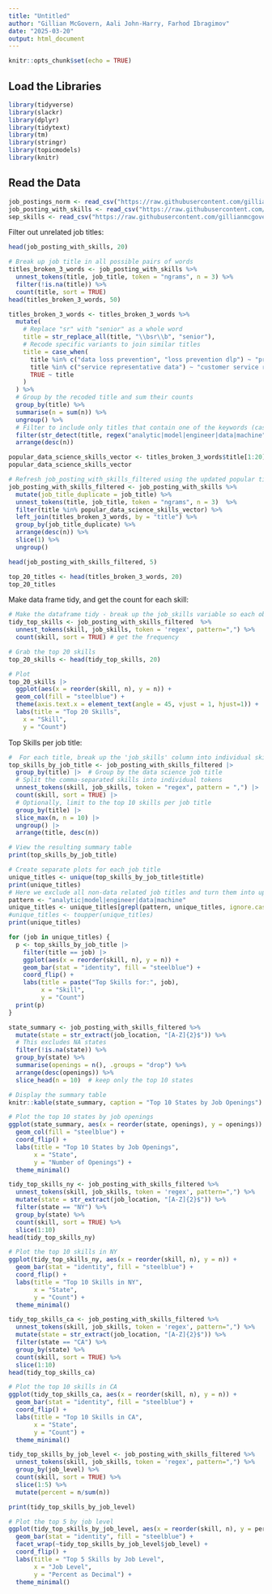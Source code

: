 ```yaml
---
title: "Untitled"
author: "Gillian McGovern, Aali John-Harry, Farhod Ibragimov"
date: "2025-03-20"
output: html_document
---
```


```r
knitr::opts_chunk$set(echo = TRUE)
```

## Load the Libraries

```r
library(tidyverse)
library(slackr)
library(dplyr)
library(tidytext)
library(tm)
library(stringr)
library(topicmodels)
library(knitr)
```

## Read the Data

```r
job_postings_norm <- read_csv("https://raw.githubusercontent.com/gillianmcgovern0/cuny-data-607-project-3/refs/heads/main/job_postings_norm.csv", show_col_types = FALSE)
job_posting_with_skills <- read_csv("https://raw.githubusercontent.com/gillianmcgovern0/cuny-data-607-project-3/refs/heads/main/job_postings_with_skills.csv", show_col_types = FALSE)
sep_skills <- read_csv("https://raw.githubusercontent.com/gillianmcgovern0/cuny-data-607-project-3/refs/heads/main/sep_skills.csv", show_col_types = FALSE)
```

Filter out unrelated job titles:

```r
head(job_posting_with_skills, 20)

# Break up job title in all possible pairs of words
titles_broken_3_words <- job_posting_with_skills %>%
  unnest_tokens(title, job_title, token = "ngrams", n = 3) %>%
  filter(!is.na(title)) %>%
  count(title, sort = TRUE)
head(titles_broken_3_words, 50)
```

```r
titles_broken_3_words <- titles_broken_3_words %>%
  mutate(
    # Replace "sr" with "senior" as a whole word
    title = str_replace_all(title, "\\bsr\\b", "senior"),
    # Recode specific variants to join similar titles
    title = case_when(
      title %in% c("data loss prevention", "loss prevention dlp") ~ "prevention dlp engineer",
      title %in% c("service representative data") ~ "customer service representative",
      TRUE ~ title
    )
  ) %>% 
  # Group by the recoded title and sum their counts
  group_by(title) %>%
  summarise(n = sum(n)) %>%  
  ungroup() %>%
  # Filter to include only titles that contain one of the keywords (case-insensitive)
  filter(str_detect(title, regex("analytic|model|engineer|data|machine", ignore_case = TRUE))) %>%
  arrange(desc(n))

popular_data_science_skills_vector <- titles_broken_3_words$title[1:20]
popular_data_science_skills_vector

# Refresh job_posting_with_skills_filtered using the updated popular titles
job_posting_with_skills_filtered <- job_posting_with_skills %>%
  mutate(job_title_duplicate = job_title) %>%
  unnest_tokens(title, job_title, token = "ngrams", n = 3)  %>%
  filter(title %in% popular_data_science_skills_vector) %>%
  left_join(titles_broken_3_words, by = "title") %>%
  group_by(job_title_duplicate) %>%
  arrange(desc(n)) %>%
  slice(1) %>%
  ungroup()

head(job_posting_with_skills_filtered, 5)
```

```r
top_20_titles <- head(titles_broken_3_words, 20)
top_20_titles
```

Make data frame tidy, and get the count for each skill:

```r
# Make the dataframe tidy - break up the job_skills variable so each observation is job title/single skill combo
tidy_top_skills <- job_posting_with_skills_filtered  %>%
  unnest_tokens(skill, job_skills, token = 'regex', pattern=",") %>%
  count(skill, sort = TRUE) # get the frequency

# Grab the top 20 skills
top_20_skills <- head(tidy_top_skills, 20)  

# Plot 
top_20_skills |>
  ggplot(aes(x = reorder(skill, n), y = n)) +
  geom_col(fill = "steelblue") + 
  theme(axis.text.x = element_text(angle = 45, vjust = 1, hjust=1)) +
  labs(title = "Top 20 Skills",
    x = "Skill",
    y = "Count")
```

Top Skills per job title:
```r
#  For each title, break up the 'job_skills' column into individual skills and count them.
top_skills_by_job_title <- job_posting_with_skills_filtered |>
  group_by(title) |>  # Group by the data science job title 
  # Split the comma-separated skills into individual tokens
  unnest_tokens(skill, job_skills, token = "regex", pattern = ",") |>
  count(skill, sort = TRUE) |>
  # Optionally, limit to the top 10 skills per job title 
  group_by(title) |>
  slice_max(n, n = 10) |>
  ungroup() |>
  arrange(title, desc(n))

# View the resulting summary table
print(top_skills_by_job_title)

# Create separate plots for each job title 
unique_titles <- unique(top_skills_by_job_title$title)
print(unique_titles)
# Here we exclude all non-data related job titles and turn them into upper scales
pattern <- "analytic|model|engineer|data|machine"
unique_titles <- unique_titles[grepl(pattern, unique_titles, ignore.case = TRUE)]
#unique_titles <- toupper(unique_titles)
print(unique_titles)

for (job in unique_titles) {
  p <- top_skills_by_job_title |>
    filter(title == job) |>
    ggplot(aes(x = reorder(skill, n), y = n)) +
    geom_bar(stat = "identity", fill = "steelblue") +
    coord_flip() +
    labs(title = paste("Top Skills for:", job),
         x = "Skill",
         y = "Count")
  print(p)
}

```

```r
state_summary <- job_posting_with_skills_filtered %>%
  mutate(state = str_extract(job_location, "[A-Z]{2}$")) %>%
  # This excludes NA states
  filter(!is.na(state)) %>%
  group_by(state) %>%
  summarise(openings = n(), .groups = "drop") %>%
  arrange(desc(openings)) %>%
  slice_head(n = 10)  # keep only the top 10 states

# Display the summary table
knitr::kable(state_summary, caption = "Top 10 States by Job Openings")

# Plot the top 10 states by job openings
ggplot(state_summary, aes(x = reorder(state, openings), y = openings)) +
  geom_col(fill = "steelblue") +
  coord_flip() +
  labs(title = "Top 10 States by Job Openings",
       x = "State",
       y = "Number of Openings") +
  theme_minimal()
```

```r
tidy_top_skills_ny <- job_posting_with_skills_filtered %>%
  unnest_tokens(skill, job_skills, token = 'regex', pattern=",") %>%
  mutate(state = str_extract(job_location, "[A-Z]{2}$")) %>%
  filter(state == "NY") %>%
  group_by(state) %>%
  count(skill, sort = TRUE) %>%
  slice(1:10)
head(tidy_top_skills_ny)

# Plot the top 10 skills in NY
ggplot(tidy_top_skills_ny, aes(x = reorder(skill, n), y = n)) +
  geom_bar(stat = "identity", fill = "steelblue") +
  coord_flip() +
  labs(title = "Top 10 Skills in NY",
       x = "State",
       y = "Count") +
  theme_minimal()

tidy_top_skills_ca <- job_posting_with_skills_filtered %>%
  unnest_tokens(skill, job_skills, token = 'regex', pattern=",") %>%
  mutate(state = str_extract(job_location, "[A-Z]{2}$")) %>%
  filter(state == "CA") %>%
  group_by(state) %>%
  count(skill, sort = TRUE) %>%
  slice(1:10)
head(tidy_top_skills_ca)

# Plot the top 10 skills in CA
ggplot(tidy_top_skills_ca, aes(x = reorder(skill, n), y = n)) +
  geom_bar(stat = "identity", fill = "steelblue") +
  coord_flip() +
  labs(title = "Top 10 Skills in CA",
       x = "State",
       y = "Count") +
  theme_minimal()
```

```r
tidy_top_skills_by_job_level <- job_posting_with_skills_filtered %>%
  unnest_tokens(skill, job_skills, token = 'regex', pattern=",") %>%
  group_by(job_level) %>%
  count(skill, sort = TRUE) %>%
  slice(1:5) %>%
  mutate(percent = n/sum(n))

print(tidy_top_skills_by_job_level)

# Plot the top 5 by job level
ggplot(tidy_top_skills_by_job_level, aes(x = reorder(skill, n), y = percent)) +
  geom_bar(stat = "identity", fill = "steelblue") +
  facet_wrap(~tidy_top_skills_by_job_level$job_level) +
  coord_flip() +
  labs(title = "Top 5 Skills by Job Level",
       x = "Job Level",
       y = "Percent as Decimal") +
  theme_minimal()
```


